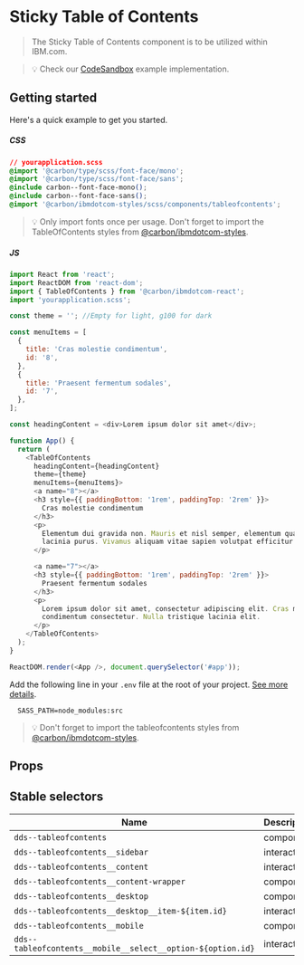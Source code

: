 
# Sticky Table of Contents

> The Sticky Table of Contents component is to be utilized within IBM.com.

> 💡 Check our [CodeSandbox](https://codesandbox.io/s/ibmdotcom-tableofcontents-s7381) example implementation.

## Getting started

Here's a quick example to get you started.

##### CSS

```css
// yourapplication.scss
@import '@carbon/type/scss/font-face/mono';
@import '@carbon/type/scss/font-face/sans';
@include carbon--font-face-mono();
@include carbon--font-face-sans();
@import '@carbon/ibmdotcom-styles/scss/components/tableofcontents';
```

> 💡 Only import fonts once per usage. Don't forget to import the
> TableOfContents styles from
> [@carbon/ibmdotcom-styles](https://github.com/carbon-design-system/ibm-dotcom-library/blob/master/packages/styles).

##### JS

```javascript
import React from 'react';
import ReactDOM from 'react-dom';
import { TableOfContents } from '@carbon/ibmdotcom-react';
import 'yourapplication.scss';

const theme = ''; //Empty for light, g100 for dark

const menuItems = [
  {
    title: 'Cras molestie condimentum',
    id: '8',
  },
  {
    title: 'Praesent fermentum sodales',
    id: '7',
  },
];

const headingContent = <div>Lorem ipsum dolor sit amet</div>;

function App() {
  return (
    <TableOfContents
      headingContent={headingContent}
      theme={theme}
      menuItems={menuItems}>
      <a name="8"></a>
      <h3 style={{ paddingBottom: '1rem', paddingTop: '2rem' }}>
        Cras molestie condimentum
      </h3>
      <p>
        Elementum dui gravida non. Mauris et nisl semper, elementum quam non,
        lacinia purus. Vivamus aliquam vitae sapien volutpat efficitur.
      </p>

      <a name="7"></a>
      <h3 style={{ paddingBottom: '1rem', paddingTop: '2rem' }}>
        Praesent fermentum sodales
      </h3>
      <p>
        Lorem ipsum dolor sit amet, consectetur adipiscing elit. Cras molestie
        condimentum consectetur. Nulla tristique lacinia elit.
      </p>
    </TableOfContents>
  );
}

ReactDOM.render(<App />, document.querySelector('#app'));
```

Add the following line in your `.env` file at the root of your project.
[See more details](https://github.com/carbon-design-system/ibm-dotcom-library/tree/master/packages/styles#usage).

```
  SASS_PATH=node_modules:src
```

> 💡 Don't forget to import the tableofcontents styles from
> [@carbon/ibmdotcom-styles](https://github.com/carbon-design-system/ibm-dotcom-library/blob/master/packages/styles).

## Props

<Props of={TableOfContents} />

## Stable selectors

| Name                                                        | Description |
| ----------------------------------------------------------- | ----------- |
| `dds--tableofcontents`                                      | component   |
| `dds--tableofcontents__sidebar`                             | interactive |
| `dds--tableofcontents__content`                             | interactive |
| `dds--tableofcontents__content-wrapper`                     | component   |
| `dds--tableofcontents__desktop`                             | component   |
| `dds--tableofcontents__desktop__item-${item.id}`            | interactive |
| `dds--tableofcontents__mobile`                              | component   |
| `dds--tableofcontents__mobile__select__option-${option.id}` | interactive |

<Description markdown={contributing} />
